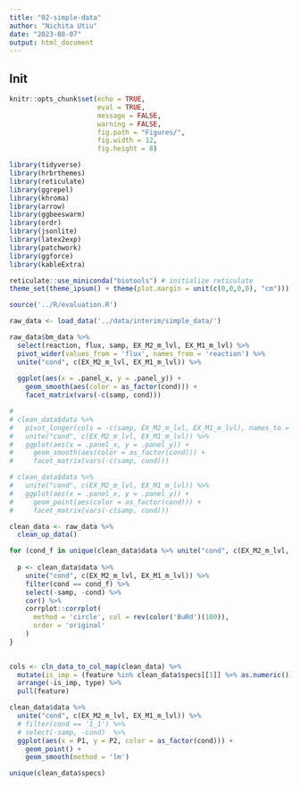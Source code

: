 ```yaml
---
title: "02-simple-data"
author: "Nichita Utiu"
date: "2023-08-07"
output: html_document
---
```


## Init


```r
knitr::opts_chunk$set(echo = TRUE,
                      eval = TRUE,
                      message = FALSE,
                      warning = FALSE,
                      fig.path = "Figures/",
                      fig.width = 12,
                      fig.height = 8)
```

```r
library(tidyverse)
library(hrbrthemes)
library(reticulate)
library(ggrepel)
library(khroma)
library(arrow)
library(ggbeeswarm)
library(ordr)
library(jsonlite)
library(latex2exp)
library(patchwork)
library(ggforce)
library(kableExtra)

reticulate::use_miniconda("biotools") # initialize reticulate
theme_set(theme_ipsum() + theme(plot.margin = unit(c(0,0,0,0), "cm")))
```

```r
source('../R/evaluation.R')
```


```r
raw_data <- load_data('../data/interim/simple_data/')
```



```r
raw_data$bm_data %>% 
  select(reaction, flux, samp, EX_M2_m_lvl, EX_M1_m_lvl) %>% 
  pivot_wider(values_from = 'flux', names_from = 'reaction') %>% 
  unite("cond", c(EX_M2_m_lvl, EX_M1_m_lvl)) %>% 
  
  ggplot(aes(x = .panel_x, y = .panel_y)) + 
    geom_smooth(aes(color = as_factor(cond))) + 
    facet_matrix(vars(-c(samp, cond)))
```


```r

# 
# clean_data$data %>% 
#   pivot_longer(cols = -c(samp, EX_M2_m_lvl, EX_M1_m_lvl), names_to = 'feature', values_to = 'value') %>% 
#   unite("cond", c(EX_M2_m_lvl, EX_M1_m_lvl)) %>% 
#   ggplot(aes(x = .panel_x, y = .panel_y)) + 
#     geom_smooth(aes(color = as_factor(cond))) + 
#     facet_matrix(vars(-c(samp, cond)))

```

```r
# clean_data$data %>% 
#   unite("cond", c(EX_M2_m_lvl, EX_M1_m_lvl)) %>% 
#   ggplot(aes(x = .panel_x, y = .panel_y)) + 
#     geom_point(aes(color = as_factor(cond))) + 
#     facet_matrix(vars(-c(samp, cond)))
```

```r
clean_data <- raw_data %>%
  clean_up_data()

for (cond_f in unique(clean_data$data %>% unite("cond", c(EX_M2_m_lvl, EX_M1_m_lvl)) %>% .$cond)) {
  
  p <- clean_data$data %>% 
    unite("cond", c(EX_M2_m_lvl, EX_M1_m_lvl)) %>%
    filter(cond == cond_f) %>% 
    select(-samp, -cond) %>% 
    cor() %>% 
    corrplot::corrplot(
      method = 'circle', col = rev(color('BuRd')(100)), 
      order = 'original'
    ) 
}
  
```

```r
cols <- cln_data_to_col_map(clean_data) %>% 
  mutate(is_imp = (feature %in% clean_data$specs[[1]] %>% as.numeric())) %>% 
  arrange(-is_imp, type) %>% 
  pull(feature)
```




```r
clean_data$data %>% 
  unite("cond", c(EX_M2_m_lvl, EX_M1_m_lvl)) %>%
  # filter(cond == '1_1') %>%
  # select(-samp, -cond)  %>% 
  ggplot(aes(x = P1, y = P2, color = as_factor(cond))) +
    geom_point() +
    geom_smooth(method = 'lm')
```

```r
unique(clean_data$specs)
```




